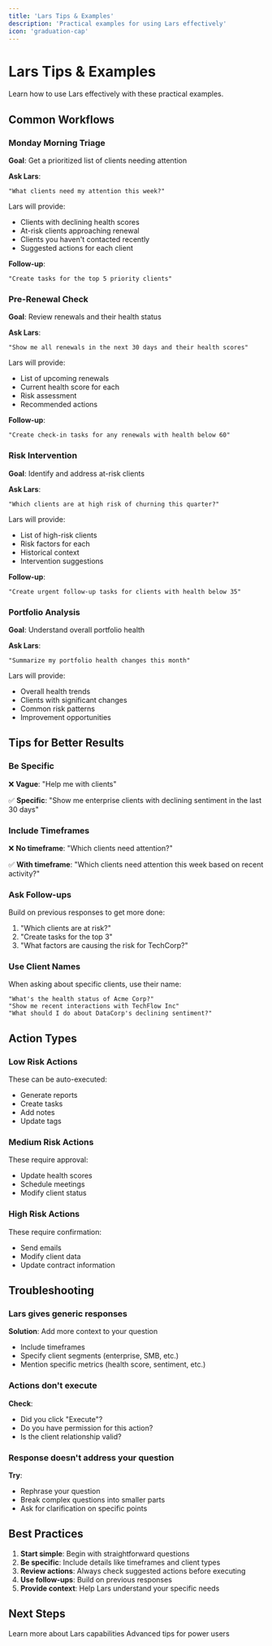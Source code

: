 ```yaml
---
title: 'Lars Tips & Examples'
description: 'Practical examples for using Lars effectively'
icon: 'graduation-cap'
---
```


# Lars Tips & Examples

Learn how to use Lars effectively with these practical examples.

## Common Workflows

### Monday Morning Triage

**Goal**: Get a prioritized list of clients needing attention

**Ask Lars**:
```
"What clients need my attention this week?"
```

Lars will provide:
- Clients with declining health scores
- At-risk clients approaching renewal
- Clients you haven't contacted recently
- Suggested actions for each client

**Follow-up**:
```
"Create tasks for the top 5 priority clients"
```

### Pre-Renewal Check

**Goal**: Review renewals and their health status

**Ask Lars**:
```
"Show me all renewals in the next 30 days and their health scores"
```

Lars will provide:
- List of upcoming renewals
- Current health score for each
- Risk assessment
- Recommended actions

**Follow-up**:
```
"Create check-in tasks for any renewals with health below 60"
```

### Risk Intervention

**Goal**: Identify and address at-risk clients

**Ask Lars**:
```
"Which clients are at high risk of churning this quarter?"
```

Lars will provide:
- List of high-risk clients
- Risk factors for each
- Historical context
- Intervention suggestions

**Follow-up**:
```
"Create urgent follow-up tasks for clients with health below 35"
```

### Portfolio Analysis

**Goal**: Understand overall portfolio health

**Ask Lars**:
```
"Summarize my portfolio health changes this month"
```

Lars will provide:
- Overall health trends
- Clients with significant changes
- Common risk patterns
- Improvement opportunities

## Tips for Better Results

### Be Specific

❌ **Vague**: "Help me with clients"

✅ **Specific**: "Show me enterprise clients with declining sentiment in the last 30 days"

### Include Timeframes

❌ **No timeframe**: "Which clients need attention?"

✅ **With timeframe**: "Which clients need attention this week based on recent activity?"

### Ask Follow-ups

Build on previous responses to get more done:

1. "Which clients are at risk?"
2. "Create tasks for the top 3"
3. "What factors are causing the risk for TechCorp?"

### Use Client Names

When asking about specific clients, use their name:

```
"What's the health status of Acme Corp?"
"Show me recent interactions with TechFlow Inc"
"What should I do about DataCorp's declining sentiment?"
```

## Action Types

### Low Risk Actions
These can be auto-executed:
- Generate reports
- Create tasks
- Add notes
- Update tags

### Medium Risk Actions
These require approval:
- Update health scores
- Schedule meetings
- Modify client status

### High Risk Actions
These require confirmation:
- Send emails
- Modify client data
- Update contract information

## Troubleshooting

### Lars gives generic responses

**Solution**: Add more context to your question
- Include timeframes
- Specify client segments (enterprise, SMB, etc.)
- Mention specific metrics (health score, sentiment, etc.)

### Actions don't execute

**Check**:
- Did you click "Execute"?
- Do you have permission for this action?
- Is the client relationship valid?

### Response doesn't address your question

**Try**:
- Rephrase your question
- Break complex questions into smaller parts
- Ask for clarification on specific points

## Best Practices

1. **Start simple**: Begin with straightforward questions
2. **Be specific**: Include details like timeframes and client types
3. **Review actions**: Always check suggested actions before executing
4. **Use follow-ups**: Build on previous responses
5. **Provide context**: Help Lars understand your specific needs

## Next Steps

<CardGroup cols={2}>
  <Card title="Overview" icon="book" href="/ai-tools/ai-agent-overview">
    Learn more about Lars capabilities
  </Card>
  <Card title="Best Practices" icon="star" href="/ai-tools/ai-agent-best-practices">
    Advanced tips for power users
  </Card>
</CardGroup>
